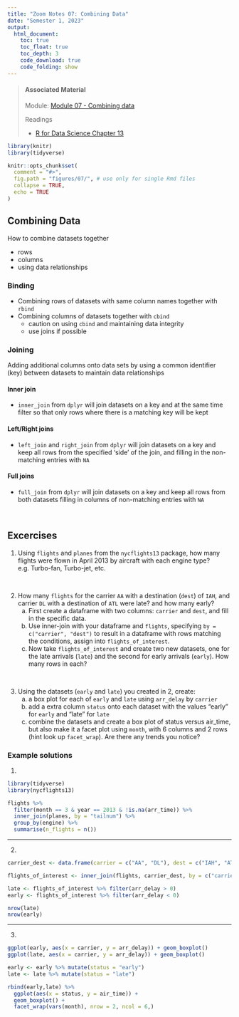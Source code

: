 ```yaml
---
title: "Zoom Notes 07: Combining Data"
date: "Semester 1, 2023"
output:
  html_document:
    toc: true
    toc_float: true
    toc_depth: 3
    code_download: true
    code_folding: show
---
```


> #### Associated Material
>
> Module: [Module 07 - Combining data](07-combine.html)
>
> Readings
>
> - [R for Data Science Chapter 13](https://r4ds.had.co.nz/relational-data.html)


```r
library(knitr)
library(tidyverse)

knitr::opts_chunk$set(
  comment = "#>",
  fig.path = "figures/07/", # use only for single Rmd files
  collapse = TRUE,
  echo = TRUE
)


```


## Combining Data

How to combine datasets together

- rows
- columns
- using data relationships

### Binding

- Combining rows of datasets with same column names together with `rbind`
- Combining columns of datasets together with `cbind`
  - caution on using `cbind` and maintaining data integrity
  - use joins if possible

### Joining

Adding additional columns onto data sets by using a common identifier (key) between datasets to maintain data relationships

#### Inner join

- `inner_join` from `dplyr` will join datasets on a key and at the same time filter so that only rows where there is a matching key will be kept

#### Left/Right joins

- `left_join` and `right_join` from `dplyr` will join datasets on a key and keep all rows from the specified 'side' of the join, and filling in the non-matching entries with `NA`

#### Full joins

- `full_join` from `dplyr` will join datasets on a key and keep all rows from both datasets filling in columns of non-matching entries with `NA`

\

## Excercises



1. Using `flights` and `planes` from the `nycflights13` package, how many flights were flown in April 2013 by aircraft with each engine type? e.g. Turbo-fan, Turbo-jet, etc.

\

2. How many `flights` for the carrier `AA` with a destination (`dest`) of `IAH`, and carrier `DL` with a destination of `ATL` were late? and how many early?
    a. First create a dataframe with two columns: `carrier` and `dest`, and fill in the specific data.
    b. Use inner-join with your dataframe and `flights`, specifying `by = c("carrier", "dest")` to result in a dataframe with rows matching the conditions, assign into `flights_of_interest`.
    c. Now take `flights_of_interest` and create two new datasets, one for the late arrivals (`late`) and the second for early arrivals (`early`). How many rows in each? 

\

3. Using the datasets (`early` and `late`) you created in 2, create:
    a. a box plot for each of `early` and `late` using `arr_delay` by `carrier`
    b. add a extra column `status` onto each dataset with the values "early" for `early` and "late" for `late`
    c. combine the datasets and create a box plot of status versus air_time, but also make it a facet plot using `month`, with 6 columns and 2 rows (hint look up `facet_wrap`). Are there any trends you notice?
    

### Example solutions
    
1.

```r
library(tidyverse)
library(nycflights13)

flights %>% 
  filter(month == 3 & year == 2013 & !is.na(arr_time)) %>%
  inner_join(planes, by = "tailnum") %>% 
  group_by(engine) %>% 
  summarise(n_flights = n())
```

--- 

2. 

```r
carrier_dest <- data.frame(carrier = c("AA", "DL"), dest = c("IAH", "ATL"))

flights_of_interest <- inner_join(flights, carrier_dest, by = c("carrier","dest"))

late <- flights_of_interest %>% filter(arr_delay > 0)
early <- flights_of_interest %>% filter(arr_delay < 0)

nrow(late)
nrow(early)
```

---


3.

```r
ggplot(early, aes(x = carrier, y = arr_delay)) + geom_boxplot()
ggplot(late, aes(x = carrier, y = arr_delay)) + geom_boxplot()

early <- early %>% mutate(status = "early")
late <- late %>% mutate(status = "late")

rbind(early,late) %>% 
  ggplot(aes(x = status, y = air_time)) + 
  geom_boxplot() +
  facet_wrap(vars(month), nrow = 2, ncol = 6,)

```